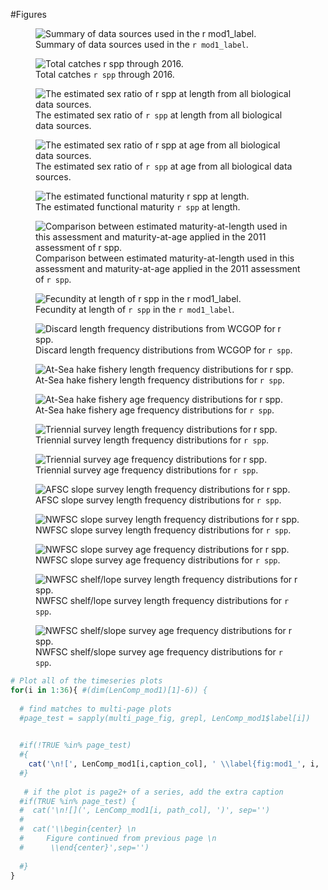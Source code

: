 

<!-- ====================================================================== -->
<!-- **************************             ******************************* --> 
<!-- **************************BEGIN FIGURES******************************* --> 
<!-- **************************             ******************************* -->
<!-- ====================================================================== -->
\FloatBarrier

\newpage


#Figures
\newpage

<!-- ====================================================================== --> 
<!-- *********************INTRODUCTION FIGURES***************************** --> 
<!-- ====================================================================== --> 
  
<!-- 
![Map showing the state boundary lines for management of the recreational fishing fleets.  CRFS Districts 1-6 in California are presented as well as the WDFW Recreational Management Areas in Washington.  Florence, OR is shown as a potential location of model stratification. \label{fig:boundary_map}](Figures/boundary_map.png) 
-->



<!-- ********************************************************************** --> 
<!-- *************************Data FIGURES********************************* --> 
<!-- ********************************************************************** -->
  
![Summary of data sources used in the `r mod1_label`. \label{fig:data_plot}](r4ss/plots_mod1/data_plot.png)



\FloatBarrier

<!-- ********************************************************************** --> 
<!-- ******************Commercial landings FIGURES************************* --> 
<!-- *either read in data to create figure or load in figures from analyst* --> 
<!-- *******************one example of each here*************************** -->
  
![Total catches `r spp` through 2016. \label{fig:Catch}](r4ss/plots_mod1/catch2 landings stacked.png)
  
  
  
\FloatBarrier

<!-- ********************************************************************** --> 
<!-- *****************Commercial Discards FIGURES************************** --> 
<!-- ********************************************************************** -->
  






<!-- ********************************************************************** -->
<!-- ************Recreational Landings and Discards FIGURES**************** --> 
<!-- ********************************************************************** -->
  
  
  
  
  
  
  
\FloatBarrier

<!-- ********************************************************************** -->
<!-- ****************Oregon commercial logbook FIGURES********************* -->
<!-- ********************************************************************** --> 
  
  
  
  
  \FloatBarrier

<!-- ====================================================================== -->
<!-- *****************                             ************************ -->
<!-- *****************START BIOLOGICAL DATA FIGURES************************ --> 
<!-- *****************                            ************************ -->
<!-- ====================================================================== -->

<!-- ********************************************************************** -->
<!-- *****************Maturity and Fecundity FIGURES*********************** --> 
<!-- ********************************************************************** -->
![The estimated sex ratio of `r spp` at length from all biological data sources. \label{fig:sexratio}](Figures/allSexRatios.png)

![The estimated sex ratio of `r spp` at age from all biological data sources. \label{fig:sexratio_Age}](Figures/allSexRatiosAge.png)

![The estimated functional maturity `r spp` at length. \label{fig:mat}](Figures/Functional_Maturity.png)

![Comparison between estimated maturity-at-length used in this assessment and maturity-at-age applied in the 2011 assessment of `r spp`. \label{fig:mat_compare}](Figures/Maturity_Comparison.png)

![Fecundity at length of `r spp` in the `r mod1_label`. \label{fig:fecundity}](r4ss/plots_mod1/bio9_fecundity_len.png)
  
  
\FloatBarrier 
<!-- ********************************************************************** -->
<!-- ****************Length and Age Composition FIGURES******************** --> 
<!-- ********************************************************************** -->
![Discard length frequency distributions from WCGOP for `r spp`. \label{fig:WCGOP_discard}](Figures/discardLengthComps.png)

<!--
![Commercial fishery length frequency distributions for `r spp`. \label{fig:Comm_Length}](Figures/Commercial_Lengths.png)

![Commercial fishery age frequency distributions for `r spp`. \label{fig:Comm_Age}](Figures/Commercial_Ages.png)
-->

![At-Sea hake fishery length frequency distributions for `r spp`. \label{fig:ASHOP_Length}](Figures/ASHOP_lengths.png)

![At-Sea hake fishery age frequency distributions for `r spp`. \label{fig:ASHOP_Age}](Figures/ASHOP_ages.png)

<!--
![`r spp` survey length frequency distributions for `r spp`. \label{fig:POP_Length}](Figures/POP_lengths.png)

![`r spp` survey age frequency distributions for `r spp`. \label{fig:POP_Age}](Figures/POP_ages.png)
-->

![Triennial survey length frequency distributions for `r spp`. \label{fig:Tri_Length}](Figures/Triennial_Lengths.png)

![Triennial survey age frequency distributions for `r spp`. \label{fig:Tri_Age}](Figures/Triennial_Ages.png)

![AFSC slope survey length frequency distributions for `r spp`. \label{fig:afsc_Length}](Figures/AFSCslope_Lengths.png)

![NWFSC slope survey length frequency distributions for `r spp`. \label{fig:nw_slope_Length}](Figures/NWslope_Lengths.png)

![NWFSC slope survey age frequency distributions for `r spp`. \label{fig:nw_slope_Age}](Figures/NWslope_Ages.png)

![NWFSC shelf/lope survey length frequency distributions for `r spp`. \label{fig:nw_Length}](Figures/NWFSCcombo_Lengths.png)

![NWFSC shelf/slope survey age frequency distributions for `r spp`. \label{fig:nw_Age}](Figures/NWFSCcombo_Ages.png)


  
<!-- ***********MODEL 1**************************************************** -->
  
```r
# Plot all of the timeseries plots
for(i in 1:36){ #(dim(LenComp_mod1)[1]-6)) {
  
  # find matches to multi-page plots
  #page_test = sapply(multi_page_fig, grepl, LenComp_mod1$label[i])
  

  #if(!TRUE %in% page_test)
  #{
    cat('\n![', LenComp_mod1[i,caption_col], ' \\label{fig:mod1_', i, '_', LenComp_mod1[i, label_col], '}](', LenComp_mod1[i, path_col], ')\n', sep='')
  #} 
  
   # if the plot is page2+ of a series, add the extra caption
  #if(TRUE %in% page_test) {
  #  cat('\n![](', LenComp_mod1[i, path_col], ')', sep='')
  #  
  #  cat('\\begin{center} \n
  #     Figure continued from previous page \n
  #      \\end{center}',sep='')
    
  #}
}
```



\FloatBarrier

<!--RESEARCH Age and lengh composition figures-->
  
  
  
  



\FloatBarrier

<!-- ********************************************************************** -->
<!-- **********************Age structure FIGURES*************************** --> 
<!-- ********************************************************************** -->
  
  
  
  
  
  
  
  
<!-- ********************************************************************** -->
<!-- ****************Aging Precision and Bias FIGURES********************** --> 
<!-- ********************************************************************** -->
  
  
  
  
  
  
<!-- ====================================================================== -->
<!-- ******************                           ************************* -->
<!-- ******************END BIOLOGICAL DATA FIGURES************************* --> 
<!-- ******************                           ************************* -->
<!-- ====================================================================== -->
  
  
  
  
  
  
  
  
<!-- ********************************************************************** -->
<!-- **********************Weight-Length FIGURES*************************** --> 
<!-- ********************************************************************** -->
  
  
  
  
  
  
\FloatBarrier

<!-- ********************************************************************** -->
<!-- ***********History of modelleing approaches FIGURES******************* --> 
<!-- ********************************************************************** -->
  
  
  
  
  
<!-- ********************************************************************** -->
<!-- ****************STAR PANEL Recommendations FIGURES******************** --> 
<!-- ********************************************************************** -->
  
  
  
  
  
<!-- ********************************************************************** -->
<!-- ****************Model description section FIGURES********************* --> 
<!-- ********************************************************************** -->
  
  
  
  
\FloatBarrier

<!-- ====================================================================== -->
<!-- *********************BASE MODEL FIGURES******************************* -->
<!-- ====================================================================== -->
  
<!-- ***********MODEL 1 BASE MODEL FIGURES********************************* --> 
  
  
\FloatBarrier


  
  
  
  
<!-- ********************************************************************** -->
<!-- ****************Uncertainty and Sensitivity FIGURES******************* -->
<!-- ********************************************************************** -->
  
<!-- ***********MODEL 1 Uncertainty and Sensitivity FIGURES**************** --> 
  
  
  
  
  
  
  
<!-- ********************************************************************** -->
<!-- *****************Retrospective analysis FIGURES*********************** -->
<!-- ********************************************************************** -->

<!-- ***********MODEL 1 Retrospective analysis FIGURE********************** --> 
  
  
  
  
\FloatBarrier





<!-- ********************************************************************** -->
<!-- ******************Likelihood profile FIGURES************************** --> 
<!-- ********************************************************************** -->
  
<!-- ***********R0 Likelihood profile FIGURES****************************** --> 
  
  
<!-- ***********M Likelihood profile FIGURES******************************* -->
  
  
  
<!-- ***********h Likelihood profile FIGURES******************************* -->
  
  
\FloatBarrier

<!-- ***********Post-STAR M Likelihood profile FIGURES********************* -->
  
  
  
  
  
  
  
<!-- ********************************************************************** -->
<!-- *********************REFERENCE POINTS FIGURES************************* --> 
<!-- ********************************************************************** -->
  
<!-- ***********MODEL 1 REFERENCE POINTS FIGURES*************************** --> 
  
  
  
\FloatBarrier

  
  
<!-- ********************************************************************** --> 
<!-- *************************FORECAST FIGURES***************************** --> 
<!-- ********************************************************************** --> 
  
\newpage


